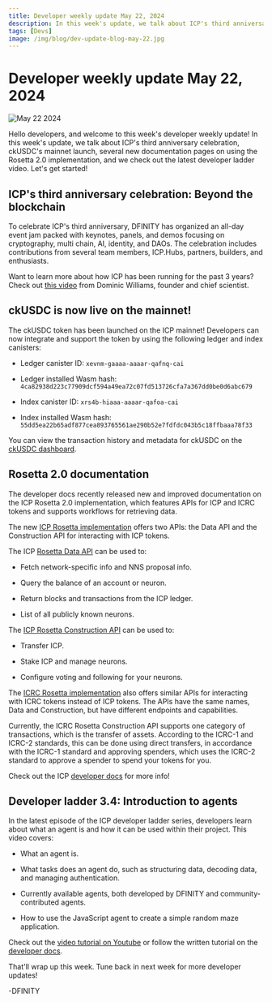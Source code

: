 ```yaml
---
title: Developer weekly update May 22, 2024
description: In this week's update, we talk about ICP's third anniversary celebration, several new documentation pages on using the Rosetta 2.0 implementation, and we check out the latest developer ladder video.
tags: [Devs]
image: /img/blog/dev-update-blog-may-22.jpg
---
```


# Developer weekly update May 22, 2024

![May 22 2024](../../static/img/blog/dev-update-blog-may-22.jpg)

Hello developers, and welcome to this week's developer weekly update! In this week's update, we talk about ICP's third anniversary celebration, ckUSDC's mainnet launch, several new documentation pages on using the Rosetta 2.0 implementation, and we check out the latest developer ladder video. Let's get started!

## ICP's third anniversary celebration: Beyond the blockchain

To celebrate ICP's third anniversary, DFINITY has organized an all-day event jam packed with keynotes, panels, and demos focusing on cryptography, multi chain, AI, identity, and DAOs. The celebration includes contributions from several team members, ICP.Hubs, partners, builders, and enthusiasts.

Want to learn more about how ICP has been running for the past 3 years? Check out [this video](https://twitter.com/dominic_w/status/1793391153326285102) from Dominic Williams, founder and chief scientist.

## ckUSDC is now live on the mainnet!

The ckUSDC token has been launched on the ICP mainnet! Developers can now integrate and support the token by using the following ledger and index canisters:

- Ledger canister ID: `xevnm-gaaaa-aaaar-qafnq-cai`

- Ledger installed Wasm hash: `4ca82938d223c77909dcf594a49ea72c07fd513726cfa7a367dd0be0d6abc679`

- Index canister ID: `xrs4b-hiaaa-aaaar-qafoa-cai`

- Index installed Wasm hash: `55dd5ea22b65adf877cea893765561ae290b52e7fdfdc043b5c18ffbaaa78f33`

You can view the transaction history and metadata for ckUSDC on the [ckUSDC dashboard](https://sv3dd-oaaaa-aaaar-qacoa-cai.raw.icp0.io/dashboard).

## Rosetta 2.0 documentation

The developer docs recently released new and improved documentation on the ICP Rosetta 2.0 implementation, which features APIs for ICP and ICRC tokens and supports workflows for retrieving data.

The new [ICP Rosetta implementation](https://internetcomputer.org/docs/current/defi/rosetta/icp_rosetta/) offers two APIs: the Data API and the Construction API for interacting with ICP tokens.

The ICP [Rosetta Data API](https://internetcomputer.org/docs/current/defi/rosetta/icp_rosetta/data_api/) can be used to:

- Fetch network-specific info and NNS proposal info.

- Query the balance of an account or neuron.

- Return blocks and transactions from the ICP ledger.

- List of all publicly known neurons.

The [ICP Rosetta Construction API](https://internetcomputer.org/docs/current/defi/rosetta/icp_rosetta/construction_api/) can be used to:

- Transfer ICP.

- Stake ICP and manage neurons.

- Configure voting and following for your neurons.

The [ICRC Rosetta implementation](https://internetcomputer.org/docs/current/defi/rosetta/icrc_rosetta/) also offers similar APIs for interacting with ICRC tokens instead of ICP tokens. The APIs have the same names, Data and Construction, but have different endpoints and capabilities.

Currently, the ICRC Rosetta Construction API supports one category of transactions, which is the transfer of assets. According to the ICRC-1 and ICRC-2 standards, this can be done using direct transfers, in accordance with the ICRC-1 standard and approving spenders, which uses the ICRC-2 standard to approve a spender to spend your tokens for you.

Check out the ICP [developer docs](https://internetcomputer.org/docs/current/defi/rosetta/icp_rosetta/) for more info!

## Developer ladder 3.4: Introduction to agents

In the latest episode of the ICP developer ladder series, developers learn about what an agent is and how it can be used within their project. This video covers:

- What an agent is.

- What tasks does an agent do, such as structuring data, decoding data, and managing authentication.

- Currently available agents, both developed by DFINITY and community-contributed agents.

- How to use the JavaScript agent to create a simple random maze application.

Check out the [video tutorial on Youtube](https://www.youtube.com/watch?v=8Z_w_JQkxfk) or follow the written tutorial on the [developer docs](/docs/current/tutorials/developer-journey/level-3/3.4-intro-to-agents).

That'll wrap up this week. Tune back in next week for more developer updates!

-DFINITY
